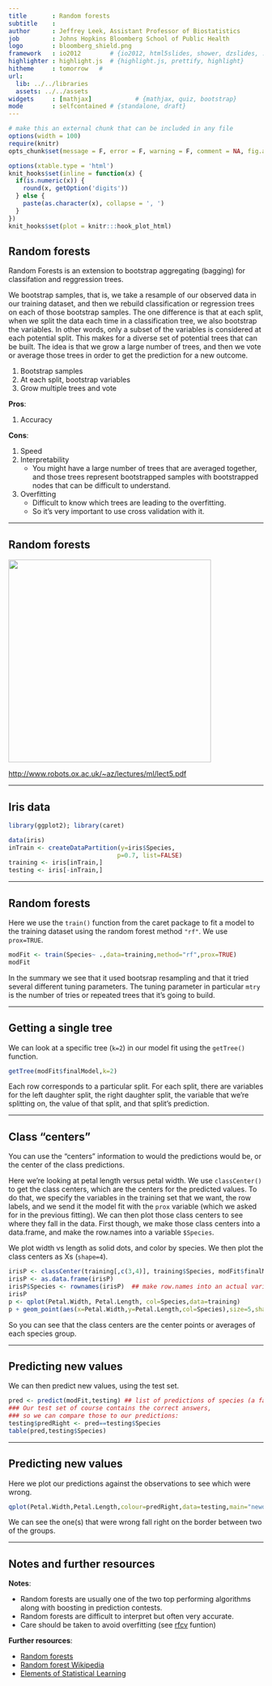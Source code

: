 ```yaml
---
title       : Random forests
subtitle    : 
author      : Jeffrey Leek, Assistant Professor of Biostatistics 
job         : Johns Hopkins Bloomberg School of Public Health
logo        : bloomberg_shield.png
framework   : io2012        # {io2012, html5slides, shower, dzslides, ...}
highlighter : highlight.js  # {highlight.js, prettify, highlight}
hitheme     : tomorrow   # 
url:
  lib: ../../libraries
  assets: ../../assets
widgets     : [mathjax]            # {mathjax, quiz, bootstrap}
mode        : selfcontained # {standalone, draft}
---
```



```r
# make this an external chunk that can be included in any file
options(width = 100)
require(knitr)
opts_chunk$set(message = F, error = F, warning = F, comment = NA, fig.align = 'center', cache=TRUE, dpi = 100, tidy = F, cache.path = '.cache/', fig.path = 'fig_021_random_forests/')

options(xtable.type = 'html')
knit_hooks$set(inline = function(x) {
  if(is.numeric(x)) {
    round(x, getOption('digits'))
  } else {
    paste(as.character(x), collapse = ', ')
  }
})
knit_hooks$set(plot = knitr:::hook_plot_html)
```


## Random forests
Random Forests is an extension to bootstrap aggregating (bagging) for classifation and reggression trees.

We bootstrap samples, that is, we take a resample of our observed data in our training dataset, and then we rebuild classification or regression trees on each of those bootstrap samples. The one difference is that at each split, when we split the data each time in a classification tree, we also bootstrap the variables. In other words, only a subset of the variables is considered at each potential split. This makes for a diverse set of potential trees that can be built.
The idea is that we grow a large number of trees, and then we vote or average those trees in order to get the prediction for a new outcome.

1. Bootstrap samples
2. At each split, bootstrap variables
3. Grow multiple trees and vote

__Pros__:

1. Accuracy

__Cons__:

1. Speed
2. Interpretability
    * You might have a large number of trees that are averaged together, and those trees represent bootstrapped samples with bootstrapped nodes that can be difficult to understand.
3. Overfitting
    * Difficult to know which trees are leading to the overfitting.
    * So it's very important to use cross validation with it.

---

## Random forests

<img class=center src="https://raw.githubusercontent.com/DataScienceSpecialization/courses/master/assets/img/08_PredictionAndMachineLearning/forests.png" height=400>

[http://www.robots.ox.ac.uk/~az/lectures/ml/lect5.pdf](http://www.robots.ox.ac.uk/~az/lectures/ml/lect5.pdf)


---

## Iris data
```r
library(ggplot2); library(caret)
```

```r
data(iris)
inTrain <- createDataPartition(y=iris$Species,
                              p=0.7, list=FALSE)
training <- iris[inTrain,]
testing <- iris[-inTrain,]
```


---

## Random forests
Here we use the `train()` function from the caret package to fit a model to the training dataset using the random forest method `"rf"`. We use `prox=TRUE`.

```r
modFit <- train(Species~ .,data=training,method="rf",prox=TRUE)
modFit
```

In the summary we see that it used bootsrap resampling and that it tried several different tuning parameters. The tuning parameter in particular `mtry` is the number of tries or repeated trees that it's going to build.

---

## Getting a single tree
We can look at a specific tree (`k=2`) in our model fit using the `getTree()` function.
```r
getTree(modFit$finalModel,k=2)
```
Each row corresponds to a particular split. For each split, there are variables for the left daughter split, the right daughter split, the variable that we're splitting on, the value of that split, and that split's prediction.

---

## Class "centers"
You can use the "centers" information to would the predictions would be, or the center of the class predictions.

Here we're looking at petal length versus petal width.
We use `classCenter()` to get the class centers, which are the centers for the predicted values. To do that, we specify the variables in the training set that we want, the row labels, and we send it the model fit with the `prox` variable (which we asked for in the previous fitting).
We can then plot those class centers to see where they fall in the data.
First though, we make those class centers into a data.frame, and make the row.names into a variable `$Species`.  

We plot width vs length as solid dots, and color by species. We then plot the class centers as Xs (`shape=4`).
```r
irisP <- classCenter(training[,c(3,4)], training$Species, modFit$finalModel$prox)  ## table of class centers
irisP <- as.data.frame(irisP)
irisP$Species <- rownames(irisP)  ## make row.names into an actual variable.
irisP
p <- qplot(Petal.Width, Petal.Length, col=Species,data=training)
p + geom_point(aes(x=Petal.Width,y=Petal.Length,col=Species),size=5,shape=4,data=irisP)
```
So you can see that the class centers are the center points or averages of each species group.

---

## Predicting new values
We can then predict new values, using the test set.
```r
pred <- predict(modFit,testing) ## list of predictions of species (a factor w/ 3 levels)
### Our test set of course contains the correct answers,
### so we can compare those to our predictions:
testing$predRight <- pred==testing$Species
table(pred,testing$Species)
```

---

## Predicting new values
Here we plot our predictions against the observations to see which were wrong.
```r
qplot(Petal.Width,Petal.Length,colour=predRight,data=testing,main="newdata Predictions")
```
We can see the one(s) that were wrong fall right on the border between two of the groups.

---

## Notes and further resources

__Notes__:

* Random forests are usually one of the two top
performing algorithms along with boosting in prediction contests.
* Random forests are difficult to interpret but often very accurate. 
* Care should be taken to avoid overfitting (see [rfcv](http://cran.r-project.org/web/packages/randomForest/randomForest.pdf) funtion)


__Further resources__:

* [Random forests](http://www.stat.berkeley.edu/~breiman/RandomForests/cc_home.htm)
* [Random forest Wikipedia](http://en.wikipedia.org/wiki/Random_forest)
* [Elements of Statistical Learning](http://www-stat.stanford.edu/~tibs/ElemStatLearn/)